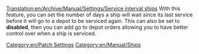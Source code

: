 [[Translation:en/Archive/Manual/Settings/Service interval ships]]
With this feature, you can set the number of days a ship will wait since its last service before it will go to a depot to be serviced again. This can also be set to '''disabled''', then you can add go to depot orders allowing you to have better control over when a ship is serviced.
[[Category:en/Patch Settings]]
[[Category:en/Manual/Ships]]
{{en/Stub}}